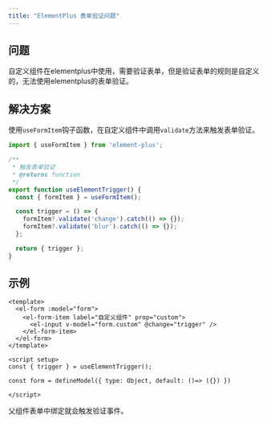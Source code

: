 ```yaml
---
title: "ElementPlus 表单验证问题"
---
```

## 问题

自定义组件在elementplus中使用，需要验证表单，但是验证表单的规则是自定义的，无法使用elementplus的表单验证。

## 解决方案

使用`useFormItem`钩子函数，在自定义组件中调用`validate`方法来触发表单验证。

```js
import { useFormItem } from 'element-plus';

/**
 * 触发表单验证
 * @returns function
 */
export function useElementTrigger() {
  const { formItem } = useFormItem();

  const trigger = () => {
    formItem?.validate('change').catch(() => {});
    formItem?.validate('blur').catch(() => {});
  };

  return { trigger };
}
```

## 示例

```vue
<template>
  <el-form :model="form">
    <el-form-item label="自定义组件" prop="custom">
      <el-input v-model="form.custom" @change="trigger" />
    </el-form-item>
  </el-form>
</template>

<script setup>
const { trigger } = useElementTrigger();

const form = defineModel({ type: Object, default: ()=> ({}) })

</script>
```

父组件表单中绑定就会触发验证事件。
